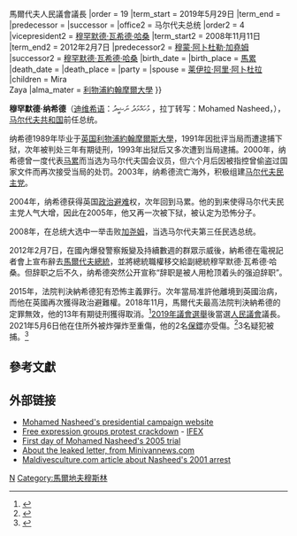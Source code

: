 {{multiple issues|
{{expand|time=2018-02-06T15:34:21+00:00}}
{{refimprove|time=2018-02-06T15:34:21+00:00}}
{{update|time=2018-02-06T15:34:21+00:00}}
}}
{{Infobox officeholder
|name          = 穆罕默德·纳希德<br><small>Mohamed Nasheed</small>
|image         = Nasheed at the People's Majlis 2021 (cropped).jpg
|image_size    =
|office         = 人民议会 (马尔代夫){{!}}馬爾代夫人民議會議長
|order          = 19
|term_start     = 2019年5月29日
|term_end       = 
|predecessor    = {{le|卡西姆·易卜拉欣|Qasim Ibrahim}}
|successor      = 
|office2        = 马尔代夫总统
|order2         = 4
|vicepresident2 = [[穆罕默德·瓦希德·哈桑|穆罕默德·瓦希德·哈桑]]
|term_start2    = 2008年11月11日
|term_end2      = 2012年2月7日
|predecessor2   = [[穆蒙·阿卜杜勒·加堯姆|穆蒙·阿卜杜勒·加堯姆]]
|successor2     = [[穆罕默德·瓦希德·哈桑|穆罕默德·瓦希德·哈桑]]
|birth_date    = {{birth date and age|1967|5|17}}
|birth_place   = {{MDV}}[[馬累|馬累]]
|death_date    = 
|death_place   = 
|party         = {{le|馬爾代夫民主黨|Maldivian Democratic Party|民主黨}}
|spouse        = [[莱伊拉·阿里·阿卜杜拉|莱伊拉·阿里·阿卜杜拉]]
|children      = Mira<br>Zaya
|alma_mater    = [[利物浦約翰摩爾大學|利物浦約翰摩爾大學]]
}}

'''穆罕默德·纳希德'''（[[迪维希语|迪维希语]]：މުހައްމަދު ނަޝީދު ，拉丁转写：Mohamed Nasheed，{{bd|1967年|5月17日|||catIdx=N}}），[[马尔代夫共和国|马尔代夫共和国]]前任总统。

纳希德1989年毕业于[[英国|英国]][[利物浦約翰摩爾斯大學|利物浦約翰摩爾斯大學]]，1991年因批评当局而遭逮捕下狱，次年被判处三年有期徒刑，1993年出狱后又多次遭到当局逮捕。2000年，纳希德曾一度代表[[马累|马累]]而当选为马尔代夫国会议员，但六个月后因被指控曾偷盗过国家文件而再次接受当局的处罚。2003年，纳希德流亡海外，积极组建[[马尔代夫民主党|马尔代夫民主党]]。

2004年，纳希德获得英国[[政治避难|政治避难]]权，次年回到马累。他的到来使得马尔代夫民主党人气大增，因此在2005年，他又再一次被下狱，被认定为恐怖分子。

2008年，在总统大选中一举击败[[穆蒙·阿卜杜勒·加尧姆|加尧姆]]，当选马尔代夫第三任民选总统。

2012年2月7日，在國內爆發警察叛變及持續數週的群眾示威後，納希德在電視記者會上宣布辭去[[馬爾代夫總統|馬爾代夫總統]]，並將總統職權移交給副總統穆罕默德·瓦希德·哈桑。但辞职之后不久，纳希德突然公开宣称“辞职是被人用枪顶着头的强迫辞职”。

2015年，法院判決納希德犯有恐怖主義罪行。次年當局准許他離境到英國治病，而他在英國再次獲得政治避難權。2018年11月，馬爾代夫最高法院判決納希德的定罪無效，他的13年有期徒刑獲得取消。<ref>{{Cite news |url=https://www.voanews.com/a/maldives-top-court-cancels-jail-sentence-of-former-president/4674702.html |title=Maldives' Top Court Cancels Jail Sentence of Former President |publisher=VOA |date=2018-11-26 |accessdate=2018-11-27 |archive-date=2018-11-27 |archive-url=https://web.archive.org/web/20181127003636/https://www.voanews.com/a/maldives-top-court-cancels-jail-sentence-of-former-president/4674702.html |dead-url=no }}</ref>[[2019年馬爾代夫國會選舉|2019年議會選舉]]後當選[[人民议会_(马尔代夫)|人民議會]]議長。2021年5月6日他在住所外被炸彈炸至重傷，他的2名[[保鏢|保鏢]]亦受傷。<ref>{{cite news |url=https://www.bbc.com/news/world-asia-57027873 |title=Mohamed Nasheed: Maldives ex-president in critical condition after bomb blast |publisher=BBC |date=2021-05-07}}</ref>3名疑犯被捕。<ref>{{cite news |url=https://www.bbc.com/news/world-asia-57049128 |title=Maldives bombing: 'Prime suspect' in attack on Mohamed Nasheed arrested |publisher=BBC |date=2021-05-09}}</ref>

== 參考文獻 ==
{{Reflist}}

== 外部链接 ==
* [http://voteanni.com Mohamed Nasheed's presidential campaign website] {{Wayback|url=http://voteanni.com/ |date=20200802023311 }}
* [https://web.archive.org/web/20070311105811/http://www.ifex.org/en/content/view/full/68824 Free expression groups protest crackdown] - [[International_Freedom_of_Expression_Exchange|IFEX]]
* [https://web.archive.org/web/20080211100939/http://www.minivannews.com/news/news.php?id=1140 First day of Mohamed Nasheed's 2005 trial]
* [https://web.archive.org/web/20070928032032/http://www.minivannews.com/news/news.php?id=1301 About the leaked letter, from Minivannews.com]
* [https://web.archive.org/web/20081014012948/http://www.maldivesculture.com/maldives_majlis_byelection_2002.html Maldivesculture.com article about Nasheed's 2001 arrest]

{{s-start}}
{{s-off}}
{{s-bef|before=[[穆蒙·阿卜杜勒·加堯姆|穆蒙·阿卜杜勒·加堯姆]]}}
{{s-ttl|title=[[馬爾代夫總統|馬爾代夫總統]]|years=2008－2012}}
{{s-aft|after={{nowrap|[[穆罕默德·瓦希德·哈桑|穆罕默德·瓦希德·哈桑]]}}}}
{{s-end}}

{{Authority control}}
[[Category:马尔代夫总统|N]]
[[Category:馬爾地夫穆斯林|Category:馬爾地夫穆斯林]]